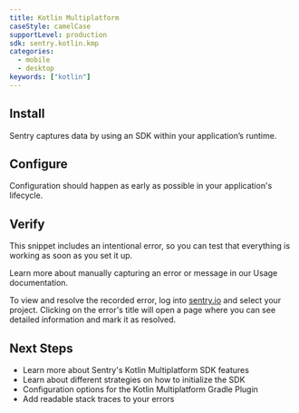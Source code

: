 ```yaml
---
title: Kotlin Multiplatform
caseStyle: camelCase
supportLevel: production
sdk: sentry.kotlin.kmp
categories:
  - mobile
  - desktop
keywords: ["kotlin"]
---
```


<PlatformContent includePath="getting-started-primer" />

## Install

Sentry captures data by using an SDK within your application’s runtime.

<PlatformContent includePath="getting-started-install" />

## Configure

Configuration should happen as early as possible in your application's lifecycle.

<PlatformContent includePath="getting-started-config" />

## Verify

This snippet includes an intentional error, so you can test that everything is working as soon as you set it up.

<PlatformContent includePath="getting-started-verify" />

<Note>

Learn more about manually capturing an error or message in our <PlatformLink to="/usage/">Usage documentation</PlatformLink>.

</Note>

To view and resolve the recorded error, log into [sentry.io](https://sentry.io) and select your project. Clicking on the error's title will open a page where you can see detailed information and mark it as resolved.

## Next Steps

- <PlatformLink to="/features">Learn more about Sentry's Kotlin Multiplatform SDK features</PlatformLink>
- <PlatformLink to="/initialization-strategies">Learn about different strategies on how to initialize the SDK</PlatformLink>
- <PlatformLink to="/configuration/gradle">Configuration options for the Kotlin Multiplatform Gradle Plugin</PlatformLink>
- <PlatformLink to="/debug-symbols">Add readable stack traces to your errors</PlatformLink>
